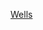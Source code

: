 {{US county navigation box
| template_name = 韋爾斯縣 (印地安納州)
| listclass = hlist
| county = 韋爾斯縣
| state = 印地安納州
| map_image = Map of Indiana highlighting Wells County.svg
| map_caption = Map of Indiana highlighting Wells County
| map_size = 75x75
| seat = 布拉夫顿

| title1 = [[城市]]
| body1 =
* [[布拉夫顿 (印第安纳州)|布拉夫顿]]

| title2 = 城鎮
| body2 =
* [[马克尔 (印第安纳州)|马克尔]]‡ 
* [[奥西恩 (印第安纳州)|奥西恩]] 
* [[波尼托]] 
* [[尤宁代尔]] 
* [[维拉克鲁斯]] 
* [[赞斯维尔]]‡

| title3 = [[鎮區 (美國)|鎮區]]
| body3 =
* [[切斯特鎮區 (印地安納州韋爾斯縣)|切斯特鎮區]] 
* [[哈里森鎮區 (印地安納州韋爾斯縣)|哈里森鎮區]] 
* [[傑克遜鎮區 (印地安納州韋爾斯縣)|傑克遜鎮區]] 
* [[傑佛遜鎮區 (印地安納州韋爾斯縣)|傑佛遜鎮區]] 
* [[蘭開斯特鎮區 (印地安納州韋爾斯縣)|蘭開斯特鎮區]] 
* [[利伯提鎮區 (印地安納州韋爾斯縣)|利伯提鎮區]] 
* [[諾丁漢鎮區 (印地安納州韋爾斯縣)|諾丁漢鎮區]] 
* [[羅克克里克鎮區 (印地安納州韋爾斯縣)|羅克克里克鎮區]] 
* [[尤尼昂鎮區 (印地安納州韋爾斯縣)|尤尼昂鎮區]]

| title4 = [[非建制地區]]
| body4 =
* [[克雷格維爾 (印第安納州)|克雷格維爾]] 
* [[庫里維爾 (印地安納州)|柯里維爾]] 
* [[迪爾曼 (印第安納州)|迪爾曼]] 
* [[多米斯蒂克 (印第安納州)|多米斯蒂克]] 
* [[五點 (印地安納州韋爾斯縣)|五點]]
* [[格林維爾 (印第安納州韋爾斯縣)|格林維爾]] 
* [[格林伍德 (印第安納州韋爾斯縣)|格林伍德]] 
* [[傑夫 (印第安納州)|傑夫]] 
* [[基斯通 (印第安納州)|基斯通]] 
* [[金斯蘭 (印第安納州)|金斯蘭]] 
* [[利伯蒂森特 (印第安納州)|利伯蒂森特]] 
* [[麥克納茨 (印第安納州)|麥克納茨]] 
* [[芒特宰恩 (印第安納州)|芒特宰恩]] 
* [[默里 (印第安納州)|默里]] 
* [[北奧克斯 (印第安納州)|北奧克斯]] 
* [[諾丁漢 (印第安納州)|諾丁漢]] 
* [[彼得羅利姆 (印第安納州)|彼得羅利姆]] 
* [[菲尼克斯 (印第安納州)|菲尼克斯]] 
* [[賴夫斯堡 (印第安納州)|賴夫斯堡]] 
* [[里弗賽德 (印第安納州韋爾斯縣)|里弗賽德]] 
* [[羅克福德 (印第安納州韋爾斯縣)|羅克福德]] 
* [[托辛 (印第安納州)|托辛]] 
* [[托爾蓋特海茨 (印第安納州)|托爾蓋特海茨]] 
* [[特拉維斯維爾 (印第安納州)|特拉維斯維爾]] 
* [[韋爾斯堡 (印第安納州)|韋爾斯堡]]

| title5 = 註
| body5 = ‡該聚居地有部分隸屬其他縣份

}}<noinclude>
[[Category:印第安納州縣份導航模板|Wells]] 
[[Category:韋爾斯縣 (印第安納州)| ]]
</noinclude>